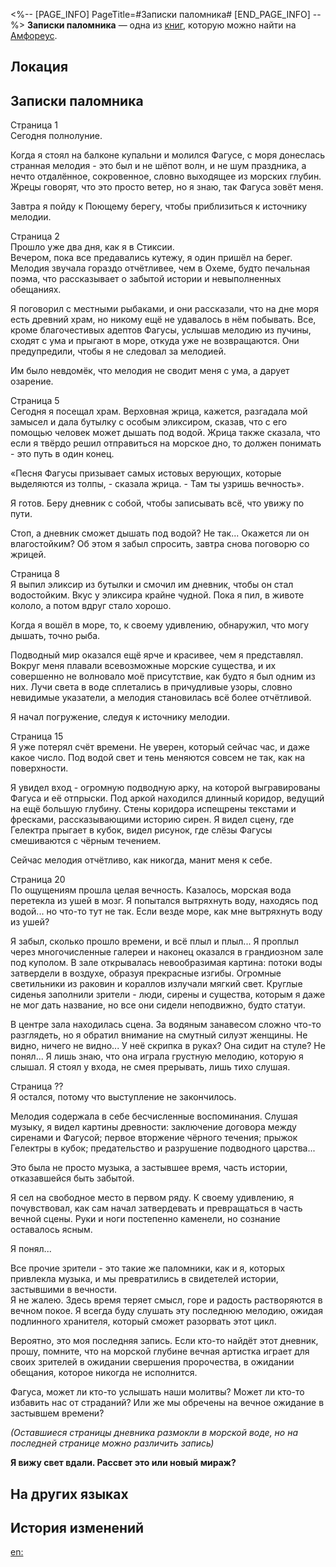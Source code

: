<%-- [PAGE_INFO]
PageTitle=#Записки паломника#
[END_PAGE_INFO] --%>
{{Дополнить}}
{{Книга Инфобокс
|id           = 579
|Название     = 
|Изображение  = Предмет Книга Амфореус 1.png
|Мир          = Амфореус
|Томов        = 1
|Автор        = <!--нужно добавить-->
|Описание     = Личный дневник одного паломника. Некоторые записи размыло морской водой, поэтому полное содержание неизвестно.
|Том1         = {{tx}}
|Источник1    = {{tx|Отсутствует источник}}
|Персонажи    = 
|Фракции      = 
}}
'''Записки паломника''' — одна из [[Книги|книг]], которую можно найти на [[Амфореус]].

==Локация==
{{Отметка карты|<!--название карты-->|<!--id отметки-->}}

==Записки паломника==
Страница 1<br />
Сегодня полнолуние.

Когда я стоял на балконе купальни и молился Фагусе, с моря донеслась странная мелодия - это был и не шёпот волн, и не шум праздника, а нечто отдалённое, сокровенное, словно выходящее из морских глубин. Жрецы говорят, что это просто ветер, но я знаю, так Фагуса зовёт меня.

Завтра я пойду к Поющему берегу, чтобы приблизиться к источнику мелодии.

Страница 2<br />
Прошло уже два дня, как я в Стиксии.<br />
Вечером, пока все предавались кутежу, я один пришёл на берег. Мелодия звучала гораздо отчётливее, чем в Охеме, будто печальная поэма, что рассказывает о забытой истории и невыполненных обещаниях.

Я поговорил с местными рыбаками, и они рассказали, что на дне моря есть древний храм, но никому ещё не удавалось в нём побывать. Все, кроме благочестивых адептов Фагусы, услышав мелодию из пучины, сходят с ума и прыгают в море, откуда уже не возвращаются. Они предупредили, чтобы я не следовал за мелодией.

Им было невдомёк, что мелодия не сводит меня с ума, а дарует озарение.

Страница 5<br />
Сегодня я посещал храм. Верховная жрица, кажется, разгадала мой замысел и дала бутылку с особым эликсиром, сказав, что с его помощью человек может дышать под водой. Жрица также сказала, что если я твёрдо решил отправиться на морское дно, то должен понимать - это путь в один конец.

«Песня Фагусы призывает самых истовых верующих, которые выделяются из толпы, - сказала жрица. - Там ты узришь вечность».

Я готов. Беру дневник с собой, чтобы записывать всё, что увижу по пути.

Стоп, а дневник сможет дышать под водой? Не так... Окажется ли он влагостойким? Об этом я забыл спросить, завтра снова поговорю со жрицей.

Страница 8<br />
Я выпил эликсир из бутылки и смочил им дневник, чтобы он стал водостойким. Вкус у эликсира крайне чудной. Пока я пил, в животе кололо, а потом вдруг стало хорошо.

Когда я вошёл в море, то, к своему удивлению, обнаружил, что могу дышать, точно рыба.

Подводный мир оказался ещё ярче и красивее, чем я представлял. Вокруг меня плавали всевозможные морские существа, и их совершенно не волновало моё присутствие, как будто я был одним из них. Лучи света в воде сплетались в причудливые узоры, словно невидимые указатели, а мелодия становилась всё более отчётливой.

Я начал погружение, следуя к источнику мелодии.

Страница 15<br />
Я уже потерял счёт времени. Не уверен, который сейчас час, и даже какое число. Под водой свет и тень меняются совсем не так, как на поверхности.

Я увидел вход - огромную подводную арку, на которой выгравированы Фагуса и её отпрыски. Под аркой находился длинный коридор, ведущий на ещё большую глубину. Стены коридора испещрены текстами и фресками, рассказывающими историю сирен. Я видел сцену, где Гелектра прыгает в кубок, видел рисунок, где слёзы Фагусы смешиваются с чёрным течением.

Сейчас мелодия отчётливо, как никогда, манит меня к себе.

Страница 20<br />
По ощущениям прошла целая вечность. Казалось, морская вода перетекла из ушей в мозг. Я попытался вытряхнуть воду, находясь под водой... но что-то тут не так. Если везде море, как мне вытряхнуть воду из ушей?

Я забыл, сколько прошло времени, и всё плыл и плыл... Я проплыл через многочисленные галереи и наконец оказался в грандиозном зале под куполом. В зале открывалась невообразимая картина: потоки воды затвердели в воздухе, образуя прекрасные изгибы. Огромные светильники из раковин и кораллов излучали мягкий свет. Круглые сиденья заполнили зрители - люди, сирены и существа, которым я даже не мог дать название, но все они сидели неподвижно, будто статуи.

В центре зала находилась сцена. За водяным занавесом сложно что-то разглядеть, но я обратил внимание на смутный силуэт женщины. Не видно, ничего не видно... У неё скрипка в руках? Она сидит на стуле? Не понял... Я лишь знаю, что она играла грустную мелодию, которую я слышал. Я стоял у входа, не смея прерывать, лишь тихо слушая.

Страница ??<br />
Я остался, потому что выступление не закончилось.

Мелодия содержала в себе бесчисленные воспоминания. Слушая музыку, я видел картины древности: заключение договора между сиренами и Фагусой; первое вторжение чёрного течения; прыжок Гелектры в кубок; предательство и разрушение подводного царства...

Это была не просто музыка, а застывшее время, часть истории, отказавшейся быть забытой.

Я сел на свободное место в первом ряду. К своему удивлению, я почувствовал, как сам начал затвердевать и превращаться в часть вечной сцены. Руки и ноги постепенно каменели, но сознание оставалось ясным.

Я понял...

Все прочие зрители - это такие же паломники, как и я, которых привлекла музыка, и мы превратились в свидетелей истории, застывшими в вечности.<br />
Я не жалею. Здесь время теряет смысл, горе и радость растворяются в вечном покое. Я всегда буду слушать эту последнюю мелодию, ожидая подлинного хранителя, который сможет разорвать этот цикл.

Вероятно, это моя последняя запись. Если кто-то найдёт этот дневник, прошу, помните, что на морской глубине вечная артистка играет для своих зрителей в ожидании свершения пророчества, в ожидании обещания, которое никогда не исполнится.

Фагуса, может ли кто-то услышать наши молитвы? Может ли кто-то избавить нас от страданий? Или же мы обречены на вечное ожидание в застывшем времени?

''(Оставшиеся страницы дневника размокли в морской воде, но на последней странице можно различить запись)''

'''Я вижу свет вдали. Рассвет это или новый мираж?'''

==На других языках==
{{На других языках
|en   = Pilgrim's Notes
|zhs  = 朝圣者手记
|zht  = 朝聖者手記
|ja   = 巡礼者の手記
|ko   = 순례자의 수첩
|es   = Notas de un peregrino
|fr   = Notes du pèlerin
|ru   = Записки паломника
|th   = บันทึกของผู้แสวงบุญ
|vi   = Nhật Ký Người Hành Hương
|de   = Pilgeraufzeichnungen
|id   = Catatan Peziarah
|pt   = Notas do Peregrino
}}

==История изменений==
{{История изменений|3.5}}

[[en:]]